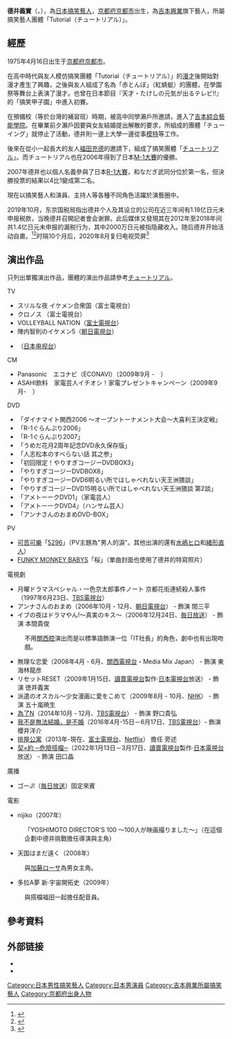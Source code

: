 {{blpsources|time=2020-08-19T10:14:47+00:00}}
{{藝人
| 姓名 = 德井義實
| 類型 = 男藝人
| 圖片 = 
| 圖片簡介 = 
| 出生日期 = {{birth_date_and_age|1975|4|16}}
| 出生地點 = {{JPN}}[[京都府|京都府]][[京都市|京都市]]
| 職業 = [[搞笑藝人|搞笑藝人]]
| 經紀公司 = [[吉本興業|吉本興業]]
| 相關團體 = [[Tutorial|Tutorial]]
}}
{{Japanese|japanese=徳井 義実|kana=とくい よしみ|romaji=Tokui Yoshimi}}
'''德井義實'''（{{lang-ja|徳井 義実}}，{{bd|1975年|4月16日|catIdx=Tokui Yoshimi}}），為[[日本|日本]][[搞笑藝人|搞笑藝人]]，[[京都府|京都府]][[京都市|京都市]]出生，為[[吉本興業|吉本興業]]旗下藝人，所屬搞笑藝人團體「Tutorial（チュートリアル）」。

==經歷==
1975年4月16日出生于[[京都府|京都府]][[京都市|京都市]]。

在高中時代與友人模仿搞笑團體「Tutorial（チュートリアル）」的[[漫才|漫才]]後開始對漫才產生了興趣，之後與友人組成了名為「赤とんぼ」（紅蜻蜓）的團體，在學園祭等舞台上表演了漫才。也曾在日本節目『天才・たけしの元気が出るテレビ!!』的「搞笑甲子園」中進入初賽。

在預備校（等於台灣的補習班）時期，被高中同學瀨戶所邀請，進入了[[吉本綜合藝能學院|吉本綜合藝能學院]]。在畢業前夕瀨戶因要與女友結婚提出解散的要求，所組成的團體「チューイング」就停止了活動，德井則一邊上大學一邊從事[[模特|模特]]等工作。

後來在從小一起長大的友人[[福田充德|福田充德]]的邀請下，組成了搞笑團體「[[チュートリアル|チュートリアル]]」。而チュートリアル也在2006年得到了日本[[M-1大賽|M-1大賽]]的優勝。

2007年德井也以個人名義參與了日本[[R-1大賽|R-1大賽]]，和なだぎ武同分位於第一名，但決勝投票的結果以4比1變成第二名。

現在以搞笑藝人和演員、主持人等各種不同角色活躍於演藝圈中。

2019年10月，东京国税局指出德井个人及其设立的公司在近三年间有1.18亿日元未申报税款，当晚德井召開記者會会谢罪。此后媒体又發現其在2012年至2018年间共1.4亿日元未申报的漏税行为，其中2000万日元被指隐藏收入。随后德井开始活动自肅。<ref>{{cite web |title=チュートリアル徳井義実、“申告漏れ”謝罪「想像を絶するだらしなさ」 |url=https://www.oricon.co.jp/news/2147116/full/ |website=ORICON NEWS |accessdate=2020-08-29 |archive-date=2019-10-24 |archive-url=https://web.archive.org/web/20191024145817/https://www.oricon.co.jp/news/2147116/full/ |dead-url=no }}</ref><ref>{{cite web |title=チュート徳井、当面活動自粛「深く反省」 “申告漏れ”問題受け |url=https://www.oricon.co.jp/news/2147381/full/ |website=ORICON NEWS |accessdate=2020-08-29 |archive-date=2020-05-16 |archive-url=https://web.archive.org/web/20200516201651/https://www.oricon.co.jp/news/2147381/full/ |dead-url=no }}</ref>时隔10个月后，2020年8月复归电视荧屏<ref>{{cite web |title=徳井義実が10か月ぶり地上波出演も「需要ない?」で『しゃべくり』復帰遠のいた |url=https://www.jprime.jp/articles/-/18802 |website=週刊女性PRIME |date=2020-09-07 |access-date=2021-04-05 |archive-date=2021-01-17 |archive-url=https://web.archive.org/web/20210117213601/https://www.jprime.jp/articles/-/18802 |dead-url=no }}</ref>

== 演出作品 ==
只列出單獨演出作品，團體的演出作品請參考[[チュートリアル|チュートリアル]]。

;TV
*スリルな夜 イケメン合衆国（富士電視台）
*クロノス （富士電視台）
*VOLLEYBALL NATION（[[富士電視台|富士電視台]]）
*陣内智則のイケメン5（[[朝日電視台|朝日電視台]]）
*{{tsl|ja|今夜くらべてみました|今夜比一比}}（[[日本电视台|日本电视台]]）

;CM
*Panasonic　エコナビ（ECONAVI）（2009年9月 -　）
*ASAHI飲料　家電芸人イチオシ！家電プレゼントキャンペーン（2009年9月-　）

;DVD
*「ダイナマイト関西2006 〜オープントーナメント大会〜大喜利王決定戦」
*「R-1ぐらんぷり2006」
*「R-1ぐらんぷり2007」
*「うめだ花月2周年記念DVD永久保存版」
*「人志松本のすべらない話 其之参」
*「初回限定！やりすぎコージーDVDBOX3」
*「やりすぎコージーDVDBOX8」
*「やりすぎコージーDVD6明るい所ではしゃべれない天王洲猥談」
*「やりすぎコージーDVD15明るい所ではしゃべれない天王洲猥談 第2談」
*「アメトーークDVD1」（家電芸人）
*「アメトーークDVD4」（ハンサム芸人）
*「アンナさんのおまめDVD-BOX」

;PV
* [[可苦可樂|可苦可樂]]「[[5296_(專輯)|5296]]」（PV主題為"男人的淚"。其他出演的還有[[水嶋ヒロ|水嶋ヒロ]]和[[緒形直人|緒形直人]]）
* [[FUNKY_MONKEY_BABYS|FUNKY MONKEY BABYS]]「桜」（單曲封面也使用了德井的特寫照片）

;電視劇
*月曜ドラマスペシャル・一色京太郎事件ノート 京都花街連続殺人事件（1997年6月23日、[[TBS電視台|TBS電視台]]）
*アンナさんのおまめ（2006年10月 - 12月、[[朝日電視台|朝日電視台]]） - 飾演 間三平
*イブの夜はドラマやん!〜真実のキス〜（2006年12月24日、[[毎日放送|毎日放送]]） - 飾演 本間貴俊
:不用[[關西腔|關西腔]]演出而是以標準語飾演一位「IT社長」的角色，劇中也有出現吻戲。
*無理な恋愛（2008年4月 - 6月、[[關西電視台|關西電視台]]・Media Mix Japan） - 飾演 東海林龍彦
*リセットRESET（2009年1月15日、[[讀賣電視台|讀賣電視台]]製作·[[日本電視台|日本電視台]]放送） - 飾演 徳井義実
*派遣のオスカル〜少女漫画に愛をこめて（2009年8月 - 10月、[[日本放送協會|NHK]]） - 飾演 五十嵐暁生
*[[為了N#電視劇|為了N]]（2014年10月 - 12月、[[TBS電視台|TBS電視台]]） - 飾演 野口貴弘
*[[我不是無法結婚，是不婚|我不是無法結婚，是不婚]]（2016年4月-15日－6月17日、[[TBS電視台|TBS電視台]]）- 飾演 櫻井洋介
*[[排屋公寓|排屋公寓]]（2013年-現在、[[富士電視台|富士電視台]]、[[Netflix|Netflix]]） 擔任 旁述
*[[契×約_─危險搭檔─|契×約 ─危險搭檔─]]（2022年1月13日－3月17日、[[讀賣電視台|讀賣電視台]]製作·[[日本電視台|日本電視台]]放送） - 飾演 田口晶

;廣播
*ゴーJ!（[[毎日放送|毎日放送]]）固定來賓

;電影
* nijiko（2007年）
:「YOSHIMOTO DIRECTOR'S 100 〜100人が映画撮りました〜」（在這個企劃中德井挑戰擔任導演與主角）
*天国はまだ遠く（2008年）
:與[[加藤ローサ|加藤ローサ]]為男女主角。
*多拉A夢 新·宇宙開拓史（2009年）
:與搭檔福田一起擔任配音員。

==參考資料==
{{reflist}}

==外部链接==
* {{Twitter|tokuiyoshimi}}
* {{Instagram|tokui_yoshimi}}

{{Navboxes|title =[[R-1大賽|<span style="color:#fff">R-1大賽</span>]]最終戰(2回)|titlestyle =background:#ED1A3D; color:#fff;
|list1=
{{R-1大賽2007}}
{{R-1大賽2012}}
}}
{{DEFAULTSORT:Tokui Yoshimi}}
[[Category:日本男性搞笑藝人|Category:日本男性搞笑藝人]]
[[Category:日本男演員|Category:日本男演員]]
[[Category:吉本興業所屬搞笑藝人|Category:吉本興業所屬搞笑藝人]]
[[Category:京都府出身人物|Category:京都府出身人物]]